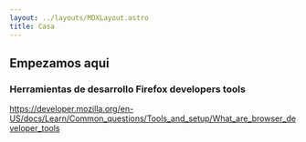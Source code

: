 ```yaml
---
layout: ../layouts/MDXLayout.astro
title: Casa
---
```

  
## Empezamos aqui 

### Herramientas de desarrollo Firefox developers tools 
https://developer.mozilla.org/en-US/docs/Learn/Common_questions/Tools_and_setup/What_are_browser_developer_tools